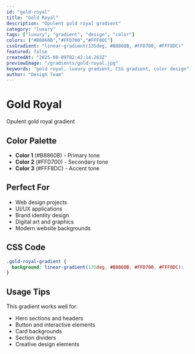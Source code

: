```yaml
---
id: "gold-royal"
title: "Gold Royal"
description: "Opulent gold royal gradient"
category: "luxury"
tags: ["luxury", "gradient", "design", "color"]
colors: ["#B8860B","#FFD700","#FFF8DC"]
cssGradient: "linear-gradient(135deg, #B8860B, #FFD700, #FFF8DC)"
featured: false
createdAt: "2025-08-09T02:42:14.263Z"
previewImage: "/gradients/gold-royal.jpg"
keywords: "gold royal, luxury gradient, CSS gradient, color design"
author: "Design Team"
---
```


# Gold Royal

Opulent gold royal gradient

## Color Palette

- **Color 1** (#B8860B) - Primary tone
- **Color 2** (#FFD700) - Secondary tone
- **Color 3** (#FFF8DC) - Accent tone

## Perfect For

- Web design projects
- UI/UX applications
- Brand identity design
- Digital art and graphics
- Modern website backgrounds

## CSS Code

```css
.gold-royal-gradient {
  background: linear-gradient(135deg, #B8860B, #FFD700, #FFF8DC);
}
```

## Usage Tips

This gradient works well for:
- Hero sections and headers
- Button and interactive elements
- Card backgrounds
- Section dividers
- Creative design elements
